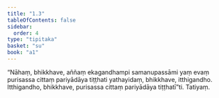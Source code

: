 ```yaml
---
title: "1.3"
tableOfContents: false
sidebar:
  order: 4
type: "tipitaka"
basket: "su"
book: "a1"
---
```



<DynamicBreadcrumb />

<Division number="3" book="a1">

<Paragraph number="7" book="a1">
“Nāhaṃ, bhikkhave, aññaṃ ekagandhampi samanupassāmi yaṃ evaṃ purisassa cittaṃ pariyādāya tiṭṭhati yathayidaṃ, bhikkhave, itthigandho. Itthigandho, bhikkhave, purisassa cittaṃ pariyādāya tiṭṭhatī”ti.

</Paragraph>
</Division>

<Paragraph number="8" type="center" book="a1">
Tatiyaṃ.
</Paragraph>